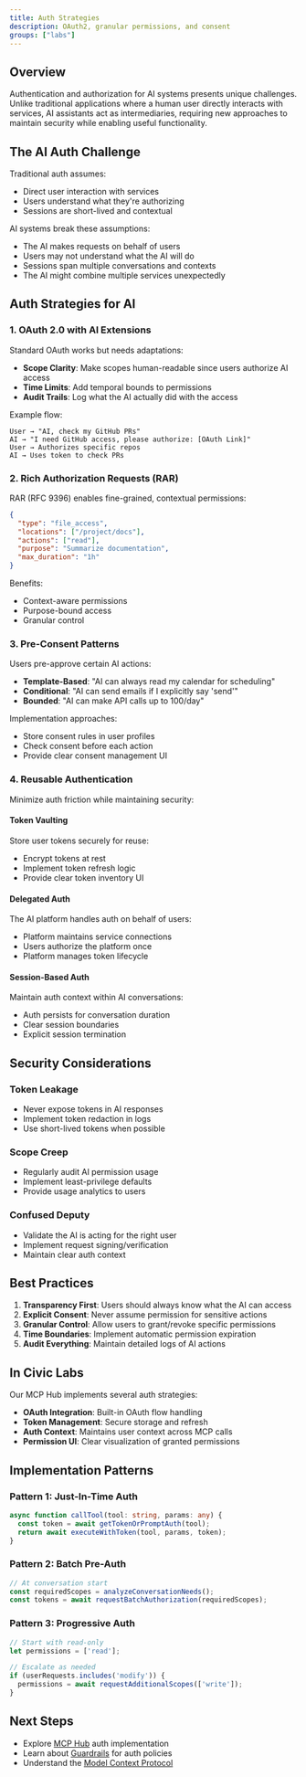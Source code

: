 ```yaml
---
title: Auth Strategies
description: OAuth2, granular permissions, and consent
groups: ["labs"]
---
```


## Overview

Authentication and authorization for AI systems presents unique challenges. Unlike traditional applications where a human user directly interacts with services, AI assistants act as intermediaries, requiring new approaches to maintain security while enabling useful functionality.

## The AI Auth Challenge

Traditional auth assumes:
- Direct user interaction with services
- Users understand what they're authorizing
- Sessions are short-lived and contextual

AI systems break these assumptions:
- The AI makes requests on behalf of users
- Users may not understand what the AI will do
- Sessions span multiple conversations and contexts
- The AI might combine multiple services unexpectedly

## Auth Strategies for AI

### 1. OAuth 2.0 with AI Extensions

Standard OAuth works but needs adaptations:
- **Scope Clarity**: Make scopes human-readable since users authorize AI access
- **Time Limits**: Add temporal bounds to permissions
- **Audit Trails**: Log what the AI actually did with the access

Example flow:
```
User → "AI, check my GitHub PRs"
AI → "I need GitHub access, please authorize: [OAuth Link]"
User → Authorizes specific repos
AI → Uses token to check PRs
```

### 2. Rich Authorization Requests (RAR)

RAR (RFC 9396) enables fine-grained, contextual permissions:

```json
{
  "type": "file_access",
  "locations": ["/project/docs"],
  "actions": ["read"],
  "purpose": "Summarize documentation",
  "max_duration": "1h"
}
```

Benefits:
- Context-aware permissions
- Purpose-bound access
- Granular control

### 3. Pre-Consent Patterns

Users pre-approve certain AI actions:
- **Template-Based**: "AI can always read my calendar for scheduling"
- **Conditional**: "AI can send emails if I explicitly say 'send'"
- **Bounded**: "AI can make API calls up to 100/day"

Implementation approaches:
- Store consent rules in user profiles
- Check consent before each action
- Provide clear consent management UI

### 4. Reusable Authentication

Minimize auth friction while maintaining security:

#### Token Vaulting
Store user tokens securely for reuse:
- Encrypt tokens at rest
- Implement token refresh logic
- Provide clear token inventory UI

#### Delegated Auth
The AI platform handles auth on behalf of users:
- Platform maintains service connections
- Users authorize the platform once
- Platform manages token lifecycle

#### Session-Based Auth
Maintain auth context within AI conversations:
- Auth persists for conversation duration
- Clear session boundaries
- Explicit session termination

## Security Considerations

### Token Leakage
- Never expose tokens in AI responses
- Implement token redaction in logs
- Use short-lived tokens when possible

### Scope Creep
- Regularly audit AI permission usage
- Implement least-privilege defaults
- Provide usage analytics to users

### Confused Deputy
- Validate the AI is acting for the right user
- Implement request signing/verification
- Maintain clear auth context

## Best Practices

1. **Transparency First**: Users should always know what the AI can access
2. **Explicit Consent**: Never assume permission for sensitive actions
3. **Granular Control**: Allow users to grant/revoke specific permissions
4. **Time Boundaries**: Implement automatic permission expiration
5. **Audit Everything**: Maintain detailed logs of AI actions

## In Civic Labs

Our MCP Hub implements several auth strategies:
- **OAuth Integration**: Built-in OAuth flow handling
- **Token Management**: Secure storage and refresh
- **Auth Context**: Maintains user context across MCP calls
- **Permission UI**: Clear visualization of granted permissions

## Implementation Patterns

### Pattern 1: Just-In-Time Auth
```typescript
async function callTool(tool: string, params: any) {
  const token = await getTokenOrPromptAuth(tool);
  return await executeWithToken(tool, params, token);
}
```

### Pattern 2: Batch Pre-Auth
```typescript
// At conversation start
const requiredScopes = analyzeConversationNeeds();
const tokens = await requestBatchAuthorization(requiredScopes);
```

### Pattern 3: Progressive Auth
```typescript
// Start with read-only
let permissions = ['read'];

// Escalate as needed
if (userRequests.includes('modify')) {
  permissions = await requestAdditionalScopes(['write']);
}
```

## Next Steps

- Explore [MCP Hub](/labs/projects/mcp-hub) auth implementation
- Learn about [Guardrails](/labs/concepts/guardrails) for auth policies
- Understand the [Model Context Protocol](/labs/concepts/mcp)